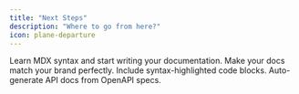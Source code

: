 ```yaml
---
title: "Next Steps"
description: "Where to go from here?"
icon: plane-departure
---
```


<CardGroup cols={2}>

<Card title="Write Content" icon="pen-to-square" href="/essentials/markdown">
  Learn MDX syntax and start writing your documentation.
</Card>

<Card title="Customize style" icon="palette" href="/essentials/settings">
  Make your docs match your brand perfectly.
</Card>

<Card title="Add code examples" icon="square-code" href="/essentials/code">
  Include syntax-highlighted code blocks.
</Card>

<Card title="API documentation" icon="code" href="/api-reference/introduction">
  Auto-generate API docs from OpenAPI specs.
</Card>

</CardGroup>
